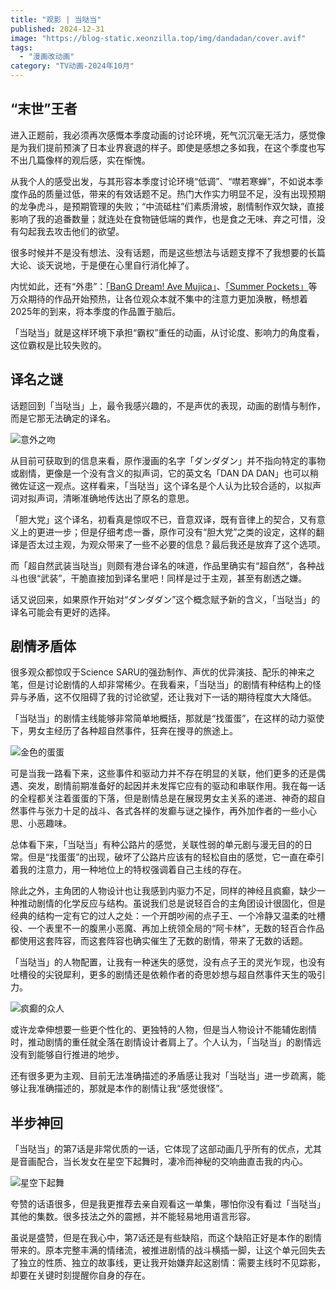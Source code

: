 ```yaml
---
title: "观影 | 当哒当"
published: 2024-12-31
image: "https://blog-static.xeonzilla.top/img/dandadan/cover.avif"
tags:
  - "漫画改动画"
category: "TV动画-2024年10月"
---
```

## “末世”王者
进入正题前，我必须再次感慨本季度动画的讨论环境，死气沉沉毫无活力，感觉像是为我们提前预演了日本业界衰退的样子。即使是感想之多如我，在这个季度也写不出几篇像样的观后感，实在惭愧。

从我个人的感受出发，与其形容本季度讨论环境“低调”、“噤若寒蝉”，不如说本季度作品的质量过低，带来的有效话题不足。热门大作实力明显不足，没有出现预期的龙争虎斗，是预期管理的失败；“中流砥柱”们素质滑坡，剧情制作双欠缺，直接影响了我的追番数量；就连处在食物链低端的粪作，也是食之无味、弃之可惜，没有勾起我去攻击他们的欲望。

很多时候并不是没有想法、没有话题，而是这些想法与话题支撑不了我想要的长篇大论、谈天说地，于是便在心里自行消化掉了。

内忧如此，还有“外患”：[「BanG Dream! Ave Mujica」](/posts/bang_dream_ave_mujica/)、[「Summer Pockets」](/posts/summer_pockets/)等万众期待的作品开始预热，让各位观众本就不集中的注意力更加涣散，畅想着2025年的到来，将本季度的作品置于脑后。

「当哒当」就是这样环境下承担“霸权”重任的动画，从讨论度、影响力的角度看，这位霸权是比较失败的。

## 译名之谜
话题回到「当哒当」上，最令我感兴趣的，不是声优的表现，动画的剧情与制作，而是它那无法确定的译名。

![意外之吻](https://blog-static.xeonzilla.top/img/dandadan/01.avif "意外之吻")

从目前可获取到的信息来看，原作漫画的名字「ダンダダン」并不指向特定的事物或剧情，更像是一个没有含义的拟声词，它的英文名「DAN DA DAN」也可以稍微佐证这一观点。这样看来，「当哒当」这个译名是个人认为比较合适的，以拟声词对拟声词，清晰准确地传达出了原名的意思。

「胆大党」这个译名，初看真是惊叹不已，音意双译，既有音律上的契合，又有意义上的更进一步；但是仔细考虑一番，原作可没有“胆大党”之类的设定，这样的翻译是否太过主观，为观众带来了一些不必要的信息？最后我还是放弃了这个选项。

而「超自然武装当哒当」则颇有港台译名的味道，作品里确实有“超自然”，各种战斗也很“武装”，干脆直接加到译名里吧！同样是过于主观，甚至有剧透之嫌。

话又说回来，如果原作开始对“ダンダダン”这个概念赋予新的含义，「当哒当」的译名可能会有更好的选择。

## 剧情矛盾体
很多观众都惊叹于Science SARU的强劲制作、声优的优异演技、配乐的神来之笔，但是讨论剧情的人却非常稀少。在我看来，「当哒当」的剧情有种结构上的怪异与矛盾，这不仅阻碍了我的讨论欲望，还让我对下一话的期待程度大大降低。

「当哒当」的剧情主线能够非常简单地概括，那就是“找蛋蛋”，在这样的动力驱使下，男女主经历了各种超自然事件，狂奔在搜寻的旅途上。

![金色的蛋蛋](https://blog-static.xeonzilla.top/img/dandadan/02.avif "金色的蛋蛋")

可是当我一路看下来，这些事件和驱动力并不存在明显的关联，他们更多的还是偶遇、突发，剧情前期准备好的起因并未发挥它应有的驱动和串联作用。我在每一话的全程都关注着蛋蛋的下落，但是剧情总是在展现男女主关系的递进、神奇的超自然事件与张力十足的战斗、各式各样的发癫与谜之操作，再外加作者的一些小心思、小恶趣味。

总体看下来，「当哒当」有种公路片的感觉，关联性弱的单元剧与漫无目的的日常。但是“找蛋蛋”的出现，破坏了公路片应该有的轻松自由的感觉，它一直在牵引着我的注意力，用一种地位上的特权强调着自己主线的存在。

除此之外，主角团的人物设计也让我感到内驱力不足，同样的神经且疯癫，缺少一种推动剧情的化学反应与结构。虽说我们总是说轻百合的主角团设计很固化，但是经典的结构一定有它的过人之处：一个开朗吵闹的点子王、一个冷静又温柔的吐槽役、一个表里不一的腹黑小恶魔、再加上统领全局的“阿卡林”，无数的轻百合作品都使用这套阵容，而这套阵容也确实催生了无数的剧情，带来了无数的话题。

「当哒当」的人物配置，让我有一种迷失的感觉，没有点子王的灵光乍现，也没有吐槽役的尖锐犀利，更多的剧情还是依赖作者的奇思妙想与超自然事件天生的吸引力。

![疯癫的众人](https://blog-static.xeonzilla.top/img/dandadan/03.avif "疯癫的众人")

或许龙幸伸想要一些更个性化的、更独特的人物，但是当人物设计不能辅佐剧情时，推动剧情的重任就全落在剧情设计者肩上了。个人认为，「当哒当」的剧情远没有到能够自行推进的地步。

还有很多更为主观、目前无法准确描述的矛盾感让我对「当哒当」进一步疏离，能够让我准确描述的，那就是本作的剧情让我“感觉很怪”。

## 半步神回
「当哒当」的第7话是非常优质的一话，它体现了这部动画几乎所有的优点，尤其是音画配合，当长发女在星空下起舞时，凄冷而神秘的交响曲直击我的内心。

![星空下起舞](https://blog-static.xeonzilla.top/img/dandadan/04.avif "星空下起舞")

夸赞的话语很多，但是我更推荐去亲自观看这一单集，哪怕你没有看过「当哒当」其他的集数。很多技法之外的震撼，并不能轻易地用语言形容。

虽说是盛赞，但是在我心中，第7话还是有些缺陷，而这个缺陷正好是本作的剧情带来的。原本完整丰满的情绪流，被推进剧情的战斗横插一脚，让这个单元回失去了独立的性质、独立的故事线，更让我开始嫌弃起这剧情：需要主线时不见踪影，却要在关键时刻提醒你自身的存在。
